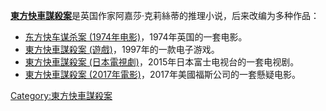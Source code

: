 {{noteTA
|1=zh-hk:火車謀殺案; zh-cn:东方快车谋杀案 (电影); zh-tw:東方快車謀殺案 (電影);
}}
'''[[東方快車謀殺案|東方快車謀殺案]]'''是英国作家阿嘉莎·克莉絲蒂的推理小说，后来改编为多种作品：
* [[东方快车谋杀案_(1974年电影)|东方快车谋杀案 (1974年电影)]]，1974年英国的一套电影。
* [[東方快車謀殺案_(遊戲)|東方快車謀殺案 (遊戲)]]，1997年的一款电子游戏。
* [[東方快車謀殺案_(日本電視劇)|東方快車謀殺案 (日本電視劇)]]，2015年日本富士电视台的一套电视剧。
* [[東方快車謀殺案_(2017年電影)|東方快車謀殺案 (2017年電影)]]，2017年美國福斯公司的一套懸疑电影。

{{Disambiguation|Cat=七字作品消歧义}}
[[Category:東方快車謀殺案|Category:東方快車謀殺案]]